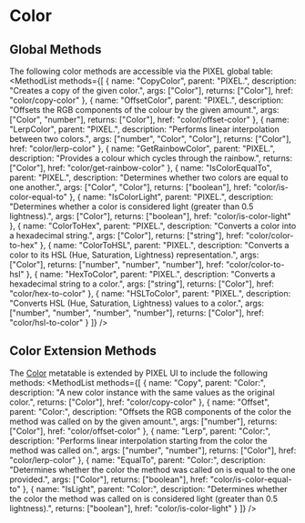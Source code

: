 
# Color
## Global Methods
The following color methods are accessible via the PIXEL global table:
<MethodList methods={[
	{
		name: "CopyColor",
		parent: "PIXEL.",
		description: "Creates a copy of the given color.",
		args: ["Color"],
		returns: ["Color"],
		href: "color/copy-color"
	},
	{
		name: "OffsetColor",
		parent: "PIXEL.",
		description: "Offsets the RGB components of the colour by the given amount.",
		args: ["Color", "number"],
		returns: ["Color"],
		href: "color/offset-color"
	},
	{
		name: "LerpColor",
		parent: "PIXEL.",
		description: "Performs linear interpolation between two colors.",
		args: ["number", "Color", "Color"],
		returns: ["Color"],
		href: "color/lerp-color"
	},
	{
		name: "GetRainbowColor",
		parent: "PIXEL.",
		description: "Provides a colour which cycles through the rainbow.",
		returns: ["Color"],
		href: "color/get-rainbow-color"
	},
	{
		name: "IsColorEqualTo",
		parent: "PIXEL.",
		description: "Determines whether two colors are equal to one another.",
		args: ["Color", "Color"],
		returns: ["boolean"],
		href: "color/is-color-equal-to"
	},
	{
		name: "IsColorLight",
		parent: "PIXEL.",
		description: "Determines whether a color is considered light (greater than 0.5 lightness).",
		args: ["Color"],
		returns: ["boolean"],
		href: "color/is-color-light"
	},
	{
		name: "ColorToHex",
		parent: "PIXEL.",
		description: "Converts a color into a hexadecimal string.",
		args: ["Color"],
		returns: ["string"],
		href: "color/color-to-hex"
	},
	{
		name: "ColorToHSL",
		parent: "PIXEL.",
		description: "Converts a color to its HSL (Hue, Saturation, Lightness) representation.",
		args: ["Color"],
		returns: ["number", "number", "number"],
		href: "color/color-to-hsl"
	},
	{
		name: "HexToColor",
		parent: "PIXEL.",
		description: "Converts a hexadecimal string to a color.",
		args: ["string"],
		returns: ["Color"],
		href: "color/hex-to-color"
	},
	{
		name: "HSLToColor",
		parent: "PIXEL.",
		description: "Converts HSL (Hue, Saturation, Lightness) values to a color.",
		args: ["number", "number", "number", "number"],
		returns: ["Color"],
		href: "color/hsl-to-color"
	}
]} />

## Color Extension Methods
The [Color](https://wiki.facepunch.com/gmod/Color) metatable is extended by PIXEL UI to include the following methods:
<MethodList methods={[
	{
		name: "Copy",
		parent: "Color:",
		description: "A new color instance with the same values as the original color.",
		returns: ["Color"],
		href: "color/copy-color"
	},
	{
		name: "Offset",
		parent: "Color:",
		description: "Offsets the RGB components of the color the method was called on by the given amount.",
		args: ["number"],
		returns: ["Color"],
		href: "color/offset-color"
	},
	{
		name: "Lerp",
		parent: "Color:",
		description: "Performs linear interpolation starting from the color the method was called on.",
		args: ["number", "number"],
		returns: ["Color"],
		href: "color/lerp-color"
	},
	{
		name: "EqualTo",
		parent: "Color:",
		description: "Determines whether the color the method was called on is equal to the one provided.",
		args: ["Color"],
		returns: ["boolean"],
		href: "color/is-color-equal-to"
	},
	{
		name: "IsLight",
		parent: "Color:",
		description: "Determines whether the color the method was called on is considered light (greater than 0.5 lightness).",
		returns: ["boolean"],
		href: "color/is-color-light"
	}
]} />